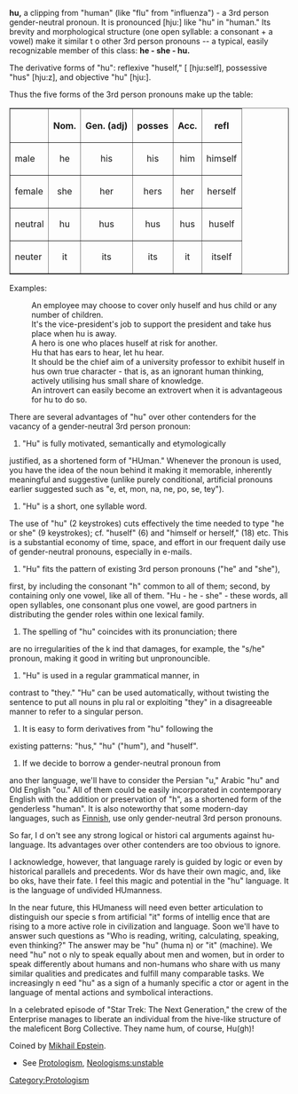 '''hu,'''  a clipping from  "human" (like "flu" from "influenza") - a 3rd person 
gender-neutral pronoun.  It is pronounced [hju:] like "hu" in "human." Its 
brevity and morphological structure (one open syllable: a consonant + a 
vowel) make it similar t o other 3rd person pronouns -- a typical, easily 
recognizable member of this class: '''he - she - hu.'''

The derivative forms of "hu": reflexive "huself," [ [hju:self], possessive "hus"
[hju:z], and objective "hu" [hju:].

Thus the five forms of the 3rd person pronouns make up the table:

<table border="1" align="center" cellpadding="6">
<tr><td>&nbsp;</th><th>Nom.<th>Gen. (adj)</th><th>posses</th><th>Acc.<th>refl</tr>
<tr><td>male<td align="center">he<td align="center">his<td align="center">his<td align="center">him<td align="center">himself</tr>
<tr><td>female<td align="center">she<td align="center">her<td align="center">hers<td align="center">her<td align="center">herself</tr>
<tr><td>neutral<td align="center">hu<td align="center">hus<td align="center">hus<td align="center">hus<td align="center">huself</tr>
<tr><td>neuter<td align="center">it<td align="center">its<td align="center">its<td align="center">it<td align="center">itself</tr>
</table>

Examples:
:An employee may choose to cover only huself and hus child or any number of children.
:It's the vice-president's job to support the president and take hus place when hu is away.
:A hero is one who places huself at risk for another.
:Hu that has ears to hear, let hu hear.
:It should be the chief aim of a university professor to exhibit huself in hus own true character - that is, as an ignorant human thinking, actively utilising hus small share of knowledge.
:An introvert can easily become an extrovert when it is advantageous for hu to do so.

There are several advantages of "hu" over other contenders for the
vacancy of a gender-neutral 3rd person pronoun:

#  "Hu" is fully motivated, semantically and etymologically
justified, as a shortened form of "HUman."  Whenever the pronoun is
used, you have the idea  of the noun behind it making it memorable,
inherently meaningful and suggestive (unlike purely
conditional, artificial pronouns earlier suggested such as "e,
et, mon, na, ne, po, se, tey").
#"Hu" is a short, one syllable word.
The use of "hu" (2 keystrokes) cuts effectively the
time needed to type "he or she" (9 keystrokes);
cf. "huself" (6)  and "himself or herself," (18) etc. This is a
substantial economy of time, space,
and effort in our frequent daily use of gender-neutral pronouns,
especially in e-mails.
# "Hu" fits the pattern of existing 3rd person pronouns ("he" and "she"),
first, by including the  consonant "h" common to all of
them; second, by containing only one vowel, like all of
them.  "Hu - he - she" - these words, all open syllables,
one consonant plus one vowel, are good partners in
distributing the gender roles within one lexical family.
# The spelling of "hu" coincides with its pronunciation; there
are no irregularities of the k ind that damages, for example, the
"s/he" pronoun, making it good in writing but unpronouncible.
# "Hu" is used in a regular grammatical manner, in
contrast to "they." "Hu" can be used automatically, without
twisting the sentence to put all nouns in plu ral or
exploiting "they" in a disagreeable manner to refer to a
singular person.
# It is easy to form derivatives from "hu" following the
existing patterns:  "hus," "hu" ("hum"), and "huself".
# If we decide to borrow a gender-neutral pronoun from
ano ther language, we'll have to consider the Persian "u,"
Arabic "hu" and Old English "ou." All of them could be
easily incorporated in contemporary English with the
addition or preservation of "h", as a shortened form of the
genderless "human". It is also noteworthy that some modern-day languages, such as [[Finnish]], use only gender-neutral 3rd person pronouns.

So far, I d on't see any strong logical or histori cal
arguments against hu-language. Its advantages over other
contenders are too obvious to ignore.

I acknowledge, however, that language rarely is guided by logic or even by 
historical parallels and precedents. Wor ds have their own  magic, and, like 
bo oks, have their fate. I feel this magic and potential
in the "hu" language. It is the language of undivided HUmanness.

In the near future, this HUmaness will need even better articulation to 
distinguish our specie s from artificial "it" forms of intellig ence that are 
rising to a more active role in civilization and language. Soon we'll have to 
answer such  questions as "Who is reading, writing, calculating, speaking, even 
thinking?" The answer may be "hu" (huma n) or "it" (machine). We need "hu" not 
o nly to speak equally about men and women, but in order to speak differently 
about humans and non-humans who share with us many similar
qualities and predicates and fulfill many comparable tasks.
We increasingly n eed "hu" as a sign of a humanly specific
a ctor or agent in the language of mental actions and symbolical
interactions.

In a celebrated episode of "Star Trek: The Next
Generation," the crew of the Enterprise manages to liberate an
individual from the hive-like structure of the maleficent Borg
Collective. They name hum, of course, Hu(gh)!

Coined by [[Mikhail Epstein]].

*See [[Protologism]], [[Neologisms:unstable]]
{{protologism}}
[[Category:Protologism]]